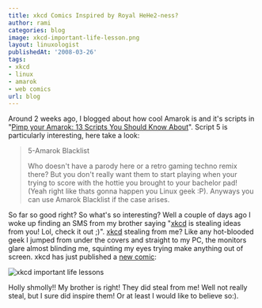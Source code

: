 ```yaml
---
title: xkcd Comics Inspired by Royal HeHe2-ness?
author: rami
categories: blog
image: xkcd-important-life-lesson.png
layout: linuxologist
publishedAt: '2008-03-26'
tags:
- xkcd
- linux
- amarok
- web comics
url: blog
---
```


Around 2 weeks ago, I blogged about how cool Amarok is and it's scripts in "[Pimp your Amarok: 13 Scripts You Should Know About](/2008/03/14/pimp-your-amarok-13-scripts-you-should-probably-know-about)". Script 5 is particularly interesting, here take a look:


> 5-Amarok Blacklist
> 
> Who doesn't have a parody here or a retro gaming techno remix there? But you don't really want them to start playing when your trying to score with the hottie you brought to your bachelor pad! (Yeah right like thats gonna happen you Linux geek :P). Anyways you can use Amarok Blacklist if the case arises.

So far so good right? So what's so interesting? Well a couple of days ago I woke up finding an SMS from my brother saying "[xkcd](http://www.xkcd.com) is stealing ideas from you! Lol, check it out ;)". [xkcd](http://www.xkcd.com) stealing from me? Like any hot-blooded geek I jumped from under the covers and straight to my PC, the monitors glare almost blinding me, squinting my eyes trying make anything out of screen. xkcd has just published a [new comic](http://xkcd.com/400/):

![xkcd important life lessons](/assets/images/content/blog/xkcd-important-life-lesson.png)

Holly shmolly!! My brother is right! They did  steal from me! Well not really steal, but I sure did inspire them! Or at least I would like to believe so:).
